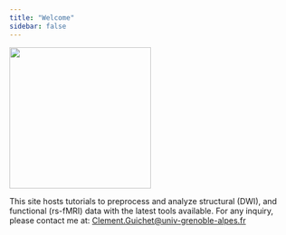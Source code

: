 ```yaml
---
title: "Welcome"
sidebar: false
---
```


::: {.welcome-header layout="[25,75]"}
![](images/lpnc.jpeg){width="250"}

This site hosts tutorials to preprocess and analyze structural (DWI), and functional (rs-fMRI) data with the latest tools available. For any inquiry, please contact me at: [Clement.Guichet\@univ-grenoble-alpes.fr]{.underline}
:::
